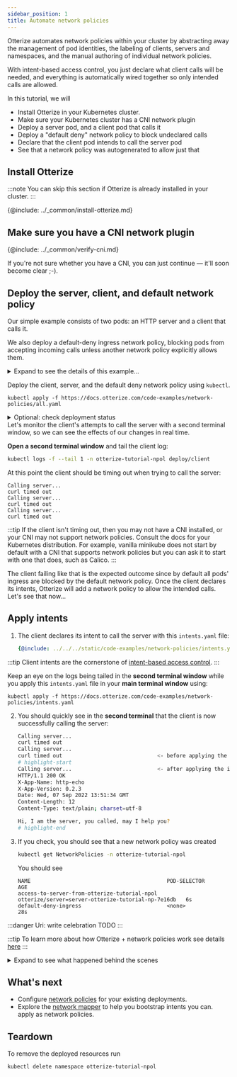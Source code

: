 ```yaml
---
sidebar_position: 1
title: Automate network policies
---
```


Otterize automates network policies within your cluster by abstracting away
the management of pod identities, the labeling of clients, servers and namespaces,
and the manual authoring of individual network policies.

With intent-based access control, you just declare what client calls will be needed,
and everything is automatically wired together so only intended calls are allowed.

In this tutorial, we will

- Install Otterize in your Kubernetes cluster.
- Make sure your Kubernetes cluster has a CNI network plugin
- Deploy a server pod, and a client pod that calls it
- Deploy a "default deny" network policy to block undeclared calls
- Declare that the client pod intends to call the server pod
- See that a network policy was autogenerated to allow just that

## Install Otterize

:::note
You can skip this section if Otterize is already installed in your cluster.
:::

{@include: ../_common/install-otterize.md}

## Make sure you have a CNI network plugin

{@include: ../_common/verify-cni.md}

If you're not sure whether you have a CNI, you can just continue &mdash; it'll soon become clear ;-).

## Deploy the server, client, and default network policy

Our simple example consists of two pods: an HTTP server and a client that calls it.

We also deploy a default-deny ingress network policy,
blocking pods from accepting incoming calls unless another network policy explicitly allows them.

<details>
<summary>Expand to see the details of this example...</summary>
<Tabs>

<TabItem value="namespace.yaml" label="namespace.yaml" default>

   ```yaml
   {@include: ../../../static/code-examples/network-policies/namespace.yaml}
   ```

</TabItem>

<TabItem value="server.yaml" label="server.yaml" default>

   ```yaml
  {@include: ../../../static/code-examples/network-policies/server-deployment.yaml}
   ---
  {@include: ../../../static/code-examples/network-policies/server-service.yaml}
  ```

</TabItem>
<TabItem value="client.yaml" label="client.yaml" default>

   ```yaml
   {@include: ../../../static/code-examples/network-policies/client-deployment.yaml}
   ```

</TabItem>

<TabItem value="default-deny.yaml" label="default-deny.yaml" default>

   ```yaml
   {@include: ../../../static/code-examples/network-policies/default-deny-network-policy.yaml}
   ```

</TabItem>
</Tabs>
</details>

Deploy the client, server, and the default deny network policy using `kubectl`.

   ```shell
   kubectl apply -f https://docs.otterize.com/code-examples/network-policies/all.yaml
   ```

<details>
<summary>Optional: check deployment status</summary>
Check that the client and server pods were deployed

```bash
kubectl get pods -n otterize-tutorial-npol
```
You should see
```
NAME                      READY   STATUS    RESTARTS   AGE
client-5689997b5c-grlnt   1/1     Running   0          35s
server-6698c58cbc-v9n9b   1/1     Running   0          34s
```
Check that the default deny ingress network policy was deployed:

```bash
kubectl get NetworkPolicies -n otterize-tutorial-npol
```
You should see
```
NAME                   POD-SELECTOR   AGE
default-deny-ingress   none           17s
```
</details>
Let's monitor the client's attempts to call the server with a second terminal window,
   so we can see the effects of our changes in real time.

   **Open a second terminal window** and tail the client log:
   ```bash
   kubectl logs -f --tail 1 -n otterize-tutorial-npol deploy/client
   ```
   At this point the client should be timing out when trying to call the server:
   ```
   Calling server...
   curl timed out
   Calling server...
   curl timed out
   Calling server...
   curl timed out
   ```

:::tip
   If the client isn't timing out, then you may not have a CNI installed, or your CNI may not support network policies.
   Consult the docs for your Kubernetes distribution.
   For example, vanilla minikube does not start by default with a CNI that supports network policies
   but you can ask it to start with one that does, such as Calico.
:::

   The client failing like that is the expected outcome since by default all pods' ingress are blocked by the default network policy.
   Once the client declares its intents, Otterize will add a network policy to allow the intended calls.
   Let's see that now...

## Apply intents

1. The client declares its intent to call the server with this `intents.yaml` file:

   ```yaml
   {@include: ../../../static/code-examples/network-policies/intents.yaml}
   ```
:::tip
Client intents are the cornerstone of [intent-based access control](otterize.com/ibac).
:::

   Keep an eye on the logs being tailed in the **second terminal window**
   while you apply this `intents.yaml` file in your **main terminal window** using:
   ```shell
   kubectl apply -f https://docs.otterize.com/code-examples/network-policies/intents.yaml
   ```
2. You should quickly see in the **second terminal** that the client is now successfully calling the server:
   ```bash
   Calling server...
   curl timed out
   Calling server...
   curl timed out                              <- before applying the intents file
   # highlight-start
   Calling server...                           <- after applying the intents file
   HTTP/1.1 200 OK
   X-App-Name: http-echo
   X-App-Version: 0.2.3
   Date: Wed, 07 Sep 2022 13:51:34 GMT
   Content-Length: 12
   Content-Type: text/plain; charset=utf-8
   
   Hi, I am the server, you called, may I help you?
   # highlight-end
   ```

3. If you check, you should see that a new network policy was created
   ```bash
   kubectl get NetworkPolicies -n otterize-tutorial-npol
   ```
   You should see
   ```
   NAME                                           POD-SELECTOR                                         AGE
   access-to-server-from-otterize-tutorial-npol   otterize/server=server-otterize-tutorial-np-7e16db   6s
   default-deny-ingress                           <none>                                               28s
   ```

:::danger Uri: write celebration
TODO
:::

:::tip
To learn more about how Otterize + network policies work see
details [here](/documentation/intents-operator/network-policies/in-depth)
:::

<details>
<summary>Expand to see what happened behind the scenes</summary>
To generate network policies between two pods, for example called `client` and `server` running in
namespace `otterize-tutorial-npol` we needed to (in a simplified form):

1. Label the `server` pod `label-server` - we will use this label in the network policy to apply it to all pods with
   this label (as an ingress rule).
2. Label the `client` pod with `has-access-to-server`, saying that this specific pod has access to `server` - we will
   use this label in the network policy as a filter &mdash; every
   pod that has the label saying [this pod can access the server] will be able to pass through the network policy.
3. Label the `client`'s namespace `label-otterize-tutorial-npol` &mdash; this is a requirement for the network policy as
   another filtering mechanism for pods.
4. Generate a network policy saying that
    1. Only pod with the label `has-access-to-server`
    2. From the namespaces with the label `label-otterize-tutorial-npol`
    3. Can access pods with the label `label-server`

Otterize saved us from doing all this work by simply declaring the client's intents in `intents.yaml`,
while the appropriate network policies were managed automatically behind the scenes.

You can read the detailed explanation about how Otterize manages labels for network policies [here](/documentation/guides/k8s-ibac-via-network-policies/deeper-dive#track-artifacts).
</details>

## What's next

<!-- [Intents Operator](/documentation/intents-operator): -->

- Configure [network policies](/documentation/guides/k8s-ibac-via-network-policies/) for your existing deployments.
- Explore the [network mapper](/documentation/quick-tutorials/k8s-network-mapper) to help you bootstrap intents you can.
  apply as network policies.

## Teardown

To remove the deployed resources run

```bash
kubectl delete namespace otterize-tutorial-npol
```